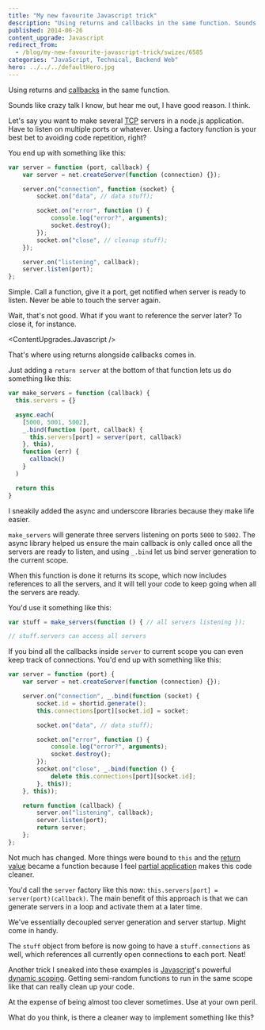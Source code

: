 ```yaml
---
title: "My new favourite Javascript trick"
description: "Using returns and callbacks in the same function. Sounds like crazy talk I know, but hear me out, I have good reason. I think."
published: 2014-06-26
content_upgrade: Javascript
redirect_from:
  - /blog/my-new-favourite-javascript-trick/swizec/6585
categories: "JavaScript, Technical, Backend Web"
hero: ../../../defaultHero.jpg
---
```



Using returns and [callbacks](http://en.wikipedia.org/wiki/Callback_%28computer_programming%29 "Callback (computer programming)") in the same function.

Sounds like crazy talk I know, but hear me out, I have good reason. I think.

Let's say you want to make several [TCP](http://en.wikipedia.org/wiki/Transmission_Control_Protocol "Transmission Control Protocol") servers in a node.js application. Have to listen on multiple ports or whatever. Using a factory function is your best bet to avoiding code repetition, right?

You end up with something like this:

```javascript
var server = function (port, callback) {
    var server = net.createServer(function (connection) {});

    server.on("connection", function (socket) {
        socket.on("data", // data stuff);

        socket.on("error", function () {
            console.log("error?", arguments);
            socket.destroy();
        });
        socket.on("close", // cleanup stuff);
    });

    server.on("listening", callback);
    server.listen(port);
};
```

Simple. Call a function, give it a port, get notified when server is ready to listen. Never be able to touch the server again.

Wait, that's not good. What if you want to reference the server later? To close it, for instance.

<ContentUpgrades.Javascript />

That's where using returns alongside callbacks comes in.

Just adding a `return server` at the bottom of that function lets us do something like this:

```javascript
var make_servers = function (callback) {
  this.servers = {}

  async.each(
    [5000, 5001, 5002],
    _.bind(function (port, callback) {
      this.servers[port] = server(port, callback)
    }, this),
    function (err) {
      callback()
    }
  )

  return this
}
```

I sneakily added the async and underscore libraries because they make life easier.

`make_servers` will generate three servers listening on ports `5000` to `5002`. The async library helped us ensure the main callback is only called once all the servers are ready to listen, and using `_.bind` let us bind server generation to the current scope.

When this function is done it returns its scope, which now includes references to all the servers, and it will tell your code to keep going when all the servers are ready.

You'd use it something like this:

```javascript
var stuff = make_servers(function () { // all servers listening });

// stuff.servers can access all servers
```

If you bind all the callbacks inside `server` to current scope you can even keep track of connections. You'd end up with something like this:

```javascript
var server = function (port) {
    var server = net.createServer(function (connection) {});

    server.on("connection", _.bind(function (socket) {
        socket.id = shortid.generate();
        this.connections[port][socket.id] = socket;

        socket.on("data", // data stuff);

        socket.on("error", function () {
            console.log("error?", arguments);
            socket.destroy();
        });
        socket.on("close", _.bind(function () {
            delete this.connections[port][socket.id];
        }, this));
    }, this));

    return function (callback) {
        server.on("listening", callback);
        server.listen(port);
        return server;
    };
};
```

Not much has changed. More things were bound to `this` and the [return value](http://en.wikipedia.org/wiki/Return_statement "Return statement") became a function because I feel [partial application](http://en.wikipedia.org/wiki/Partial_application "Partial application") makes this code cleaner.

You'd call the `server` factory like this now: `this.servers[port] = server(port)(callback)`. The main benefit of this approach is that we can generate servers in a loop and activate them at a later time.

We've essentially decoupled server generation and server startup. Might come in handy.

The `stuff` object from before is now going to have a `stuff.connections` as well, which references all currently open connections to each port. Neat!

Another trick I sneaked into these examples is [Javascript](http://en.wikipedia.org/wiki/JavaScript "JavaScript")'s powerful [dynamic scoping](http://en.wikipedia.org/wiki/Scope_%28computer_science%29 "Scope (computer science)"). Getting semi-random functions to run in the same scope like that can really clean up your code.

At the expense of being almost too clever sometimes. Use at your own peril.

What do you think, is there a cleaner way to implement something like this?
